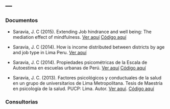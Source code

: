 ---
---

### Documentos

- Saravia, J. C (2015). Extending Job hindrance and well being: The mediation effect of mindfulness. [Ver aquí]("Portafolio/Extending Job hindrance and well being. The mediation effect of mindfulness.pdf") [Código aquí](https://github.com/jsaraviadrago/Portafolio/tree/master/3.%20Job%20hindrance%20(2015))

- Saravia, J. C (2014). How is income distributed between districts by age and job type in Lima Peru. [Ver aquí]("Portafolio/How is income distributed between districts by age and job type in Lima Peru_ A multilevel analysis_Juan_Carlos_Saravia.pdf")

- Saravia, J. C (2014). Propiedades psicométricas de la Escala de Autoestima en escuelas urbanas de Perú. [Ver aquí]("Portafolio/Escala de Autoestima.pdf") [Código aquí](https://github.com/jsaraviadrago/Portafolio/tree/master/2.%20Autoestima%20(2014))

- Saravia, J. C. (2013). Factores psicológicos y conductuales de la salud en un grupo de universitarios de Lima Metropolitana. Tesis de Maestría en psicología de la salud. PUCP: Lima. Autor. [Ver aquí](https://www.researchgate.net/publication/275340384_Factores_psicologicos_y_conductuales_de_la_salud_en_un_grupo_de_universitarios_de_Lima_Metropolitana). [Código aquí](https://github.com/jsaraviadrago/Portafolio/tree/master/1.%20Tesis%20salud%20(2013))

### Consultorias

